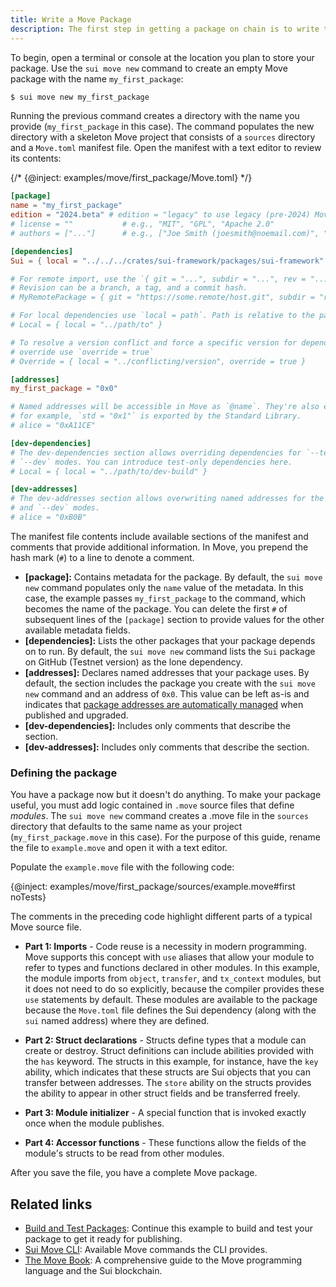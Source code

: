 ```yaml
---
title: Write a Move Package
description: The first step in getting a package on chain is to write the Move code that defines the logic of your package. The structure of a Move package is similar to those in Rust.
---
```


To begin, open a terminal or console at the location you plan to store your package. Use the `sui move new` command to create an empty Move package with the name `my_first_package`:

```sh
$ sui move new my_first_package
```

Running the previous command creates a directory with the name you provide (`my_first_package` in this case). The command populates the new directory with a skeleton Move project that consists of a `sources` directory and a `Move.toml` manifest file. Open the manifest with a text editor to review its contents:

{/* {@inject: examples/move/first_package/Move.toml} */}
```toml
[package]
name = "my_first_package"
edition = "2024.beta" # edition = "legacy" to use legacy (pre-2024) Move
# license = ""           # e.g., "MIT", "GPL", "Apache 2.0"
# authors = ["..."]      # e.g., ["Joe Smith (joesmith@noemail.com)", "John Snow (johnsnow@noemail.com)"]

[dependencies]
Sui = { local = "../../../crates/sui-framework/packages/sui-framework" }

# For remote import, use the `{ git = "...", subdir = "...", rev = "..." }`.
# Revision can be a branch, a tag, and a commit hash.
# MyRemotePackage = { git = "https://some.remote/host.git", subdir = "remote/path", rev = "main" }

# For local dependencies use `local = path`. Path is relative to the package root
# Local = { local = "../path/to" }

# To resolve a version conflict and force a specific version for dependency
# override use `override = true`
# Override = { local = "../conflicting/version", override = true }

[addresses]
my_first_package = "0x0"

# Named addresses will be accessible in Move as `@name`. They're also exported:
# for example, `std = "0x1"` is exported by the Standard Library.
# alice = "0xA11CE"

[dev-dependencies]
# The dev-dependencies section allows overriding dependencies for `--test` and
# `--dev` modes. You can introduce test-only dependencies here.
# Local = { local = "../path/to/dev-build" }

[dev-addresses]
# The dev-addresses section allows overwriting named addresses for the `--test`
# and `--dev` modes.
# alice = "0xB0B"
```

The manifest file contents include available sections of the manifest and comments that provide additional information. In Move, you prepend the hash mark (`#`) to a line to denote a comment.

- **[package]:** Contains metadata for the package. By default, the `sui move new` command populates only the `name` value of the metadata. In this case, the example passes `my_first_package` to the command, which becomes the name of the package. You can delete the first `#` of subsequent lines of the `[package]` section to provide values for the other available metadata fields.
- **[dependencies]:** Lists the other packages that your package depends on to run. By default, the `sui move new` command lists the `Sui` package on GitHub (Testnet version) as the lone dependency.
- **[addresses]:** Declares named addresses that your package uses. By default, the section includes the package you create with the `sui move new` command and an address of `0x0`. This value can be left as-is and indicates that [package addresses are automatically managed](../../../../concepts/sui-move-concepts/packages/automated-address-management) when published and upgraded.
- **[dev-dependencies]:** Includes only comments that describe the section.
- **[dev-addresses]:** Includes only comments that describe the section.

### Defining the package

You have a package now but it doesn't do anything. To make your package useful, you must add logic contained in `.move` source files that define _modules_. The `sui move new` command creates a .move file in the `sources` directory that defaults to the same name as your project (`my_first_package.move` in this case). For the purpose of this guide, rename the file to `example.move` and open it with a text editor.

Populate the `example.move` file with the following code:

{@inject: examples/move/first_package/sources/example.move#first noTests}

The comments in the preceding code highlight different parts of a typical Move source file.

- **Part 1: Imports** - Code reuse is a necessity in modern programming. Move supports this concept with `use` aliases that allow your module to refer to types and functions declared in other modules. In this example, the module imports from `object`, `transfer`, and `tx_context` modules, but it does not need to do so explicitly, because the compiler provides these `use` statements by default. These modules are available to the package because the `Move.toml` file defines the Sui dependency (along with the `sui` named address) where they are defined.

- **Part 2: Struct declarations** - Structs define types that a module can create or destroy. Struct definitions can include abilities provided with the `has` keyword. The structs in this example, for instance, have the `key` ability, which indicates that these structs are Sui objects that you can transfer between addresses. The `store` ability on the structs provides the ability to appear in other struct fields and be transferred freely.

- **Part 3: Module initializer** - A special function that is invoked exactly once when the module publishes.

- **Part 4: Accessor functions** - These functions allow the fields of the module's structs to be read from other modules.

After you save the file, you have a complete Move package.

## Related links

- [Build and Test Packages](./build-test.mdx): Continue this example to build and test your package to get it ready for publishing.
- [Sui Move CLI](../../../references/cli/move.mdx): Available Move commands the CLI provides.
- [The Move Book](https://move-book.com/): A comprehensive guide to the Move programming language and the Sui blockchain.
